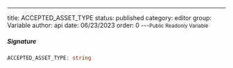 ---
title: ACCEPTED_ASSET_TYPE
status: published
category: editor
group: Variable
author: api
date: 06/23/2023
order: 0
---<Small>Public Readonly Variable</Small>




##### Signature


```ts
ACCEPTED_ASSET_TYPE: string
```

